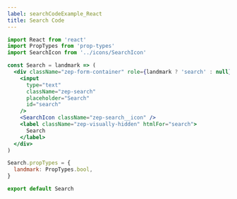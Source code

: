 ```yaml
---
label: searchCodeExample_React
title: Search Code
---
```


```jsx
import React from 'react'
import PropTypes from 'prop-types'
import SearchIcon from '../icons/SearchIcon'

const Search = landmark => (
  <div className="zep-form-container" role={landmark ? 'search' : null}>
    <input
      type="text"
      className="zep-search"
      placeholder="Search"
      id="search"
    />
    <SearchIcon className="zep-search__icon" />
    <label className="zep-visually-hidden" htmlFor="search">
      Search
    </label>
  </div>
)

Search.propTypes = {
  landmark: PropTypes.bool,
}

export default Search
```
